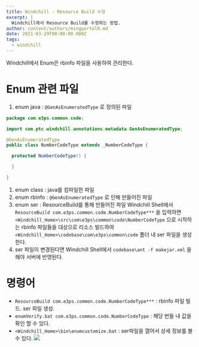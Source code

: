 ```yaml
---
title: Windchill - Resource Build 수정
excerpt: |
  Windchill에서 Resource Build를 수정하는 방법.
author: content/authors/mingportal0.md
date: 2021-03-29T00:00:00.000Z
tags:
  - windchill
---
```


Windchill에서 Enum은 rbinfo 파일을 사용하여 관리한다.

# Enum 관련 파일

1. enum java : `@GenAsEnumeratedType` 로 정의된 파일

```java
package com.e3ps.common.code;

import com.ptc.windchill.annotations.metadata.GenAsEnumeratedType;

@GenAsEnumeratedType
public class NumberCodeType extends _NumberCodeType {

  protected NumberCodeType() {

  }

}
```

1. enum class : java를 컴파일한 파일
2. enum rbinfo : `@GenAsEnumeratedType` 로 인해 만들어진 파일
3. enum ser : ResourceBuild를 통해 만들어진 파일
   Windchill Shell에서 `ResourceBuild com.e3ps.common.code.NumberCodeType***` 을 입력하면
   `<Windchill_Home>\src\com\e3ps\common\code\NumberCodeType` 으로 시작하는 rbinfo 파일들을  대상으로 리소스 빌드하여 `<Windchill_Home>\codebase\com\e3ps\common\code` 폴더 내 ser 파일을 생성한다.
4. ser 파일이 변경된다면 Windchill Shell에서 `codebase\ant -f makejar.xml` 을 해야 서버에 반영된다.

# 명령어

* `ResourceBuild com.e3ps.common.code.NumberCodeType***` : rbinfo 파일 빌드. ser 파일 생성.
* `enumVerify.bat com.e3ps.common.code.NumberCodeType` : 해당 번들 내 값을 확인 할 수 있다.
* `<Windchill_Home>\bin\enumcustomize.bat`  : ser파일을 열어서 상세 정보를 볼 수 있다.
  ![](/uploads/image-20210329141118759.png)
